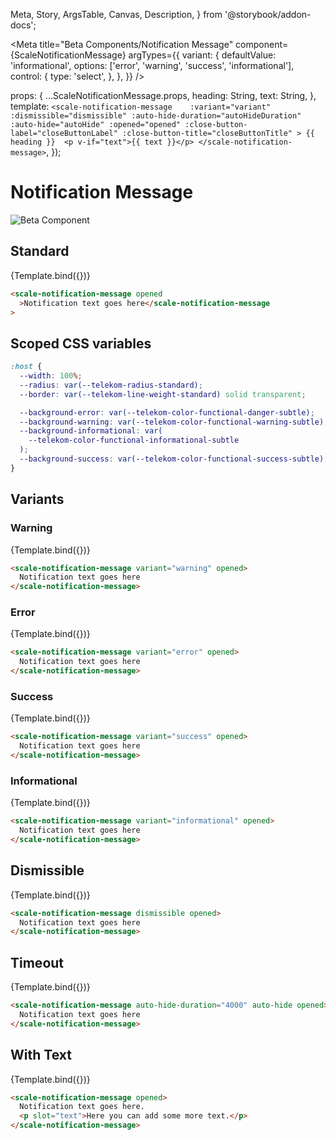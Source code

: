   Meta,
  Story,
  ArgsTable,
  Canvas,
  Description,
} from '@storybook/addon-docs';

<Meta
  title="Beta Components/Notification Message"
  component={ScaleNotificationMessage}
  argTypes={{
    variant: {
      defaultValue: 'informational',
      options: ['error', 'warning', 'success', 'informational'],
      control: {
        type: 'select',
      },
    },
  }}
/>

  props: {
    ...ScaleNotificationMessage.props,
    heading: String,
    text: String,
  },
  template: `
    <scale-notification-message   
      :variant="variant"
      :dismissible="dismissible"
      :auto-hide-duration="autoHideDuration"
      :auto-hide="autoHide"
      :opened="opened"
      :close-button-label="closeButtonLabel"
      :close-button-title="closeButtonTitle"
    >
      {{ heading }} 
      <p v-if="text">{{ text }}</p>
    </scale-notification-message>
  `,
});

<div
  style={{
    display: 'inline-flex',
    alignItems: 'center',
    justifyContent: 'space-between',
    width: '100%',
  }}
>
  <h1>Notification Message</h1>
  <img src="assets/beta.png" alt="Beta Component" />
</div>

## Standard

<Canvas withSource="none">
  <Story
    name="Standard"
    args={{
      opened: true,
      heading: 'Notification text goes here',
    }}
  >
    {Template.bind({})}
  </Story>
</Canvas>

<ArgsTable story="Standard" />

```html
<scale-notification-message opened
  >Notification text goes here</scale-notification-message
>
```

## Scoped CSS variables

```css
:host {
  --width: 100%;
  --radius: var(--telekom-radius-standard);
  --border: var(--telekom-line-weight-standard) solid transparent;

  --background-error: var(--telekom-color-functional-danger-subtle);
  --background-warning: var(--telekom-color-functional-warning-subtle);
  --background-informational: var(
    --telekom-color-functional-informational-subtle
  );
  --background-success: var(--telekom-color-functional-success-subtle);
}
```

## Variants

### Warning

<Canvas withSource="none">
  <Story
    name="Warning"
    args={{
      opened: true,
      variant: 'warning',
      heading: 'Notification text goes here',
    }}
  >
    {Template.bind({})}
  </Story>
</Canvas>

```html
<scale-notification-message variant="warning" opened>
  Notification text goes here
</scale-notification-message>
```

### Error

<Canvas withSource="none">
  <Story
    name="Error"
    args={{
      opened: true,
      variant: 'error',
      heading: 'Notification text goes here',
    }}
  >
    {Template.bind({})}
  </Story>
</Canvas>

```html
<scale-notification-message variant="error" opened>
  Notification text goes here
</scale-notification-message>
```

### Success

<Canvas withSource="none">
  <Story
    name="Success"
    args={{
      opened: true,
      variant: 'success',
      heading: 'Notification text goes here',
    }}
  >
    {Template.bind({})}
  </Story>
</Canvas>

```html
<scale-notification-message variant="success" opened>
  Notification text goes here
</scale-notification-message>
```

### Informational

<Canvas withSource="none">
  <Story
    name="Informational"
    args={{
      opened: true,
      variant: 'informational',
      heading: 'Notification text goes here',
    }}
  >
    {Template.bind({})}
  </Story>
</Canvas>

```html
<scale-notification-message variant="informational" opened>
  Notification text goes here
</scale-notification-message>
```

## Dismissible

<Canvas withSource="none">
  <Story
    name="Dismissible"
    args={{
      opened: true,
      dismissible: true,
      heading: 'Notification text goes here',
    }}
  >
    {Template.bind({})}
  </Story>
</Canvas>

```html
<scale-notification-message dismissible opened>
  Notification text goes here
</scale-notification-message>
```

## Timeout

<Canvas withSource="none">
  <Story
    name="Timeout"
    args={{
      opened: true,
      autoHideDuration: 4000,
      autoHide: true,
      heading: 'Notification text goes here',
    }}
  >
    {Template.bind({})}
  </Story>
</Canvas>

```html
<scale-notification-message auto-hide-duration="4000" auto-hide opened>
  Notification text goes here
</scale-notification-message>
```

## With Text

<Canvas withSource="none">
  <Story
    name="With Text"
    args={{
      opened: true,
      heading: 'Notification text goes here',
      text: 'Here you can add some more text',
    }}
  >
    {Template.bind({})}
  </Story>
</Canvas>

```html
<scale-notification-message opened>
  Notification text goes here.
  <p slot="text">Here you can add some more text.</p>
</scale-notification-message>
```
